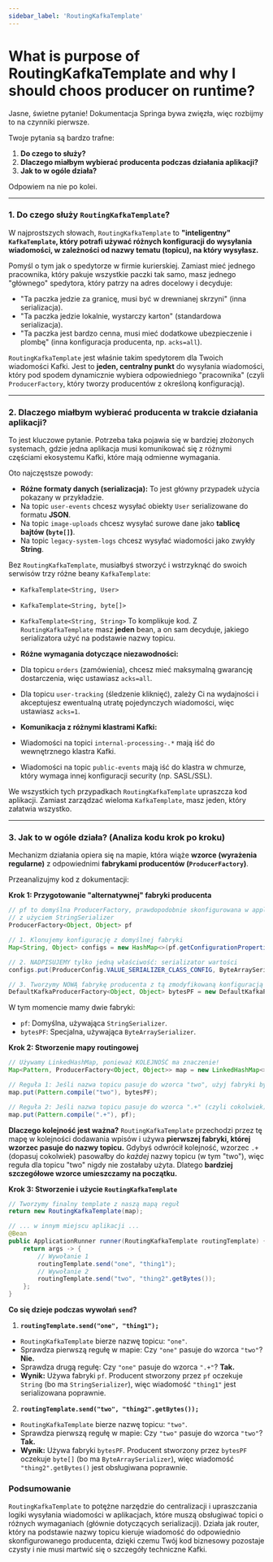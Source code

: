 ```yaml
---
sidebar_label: 'RoutingKafkaTemplate'
---
```


# What is purpose of RoutingKafkaTemplate and why I should choos producer on runtime?

Jasne, świetne pytanie! Dokumentacja Springa bywa zwięzła, więc rozbijmy to na czynniki pierwsze.

Twoje pytania są bardzo trafne:
1.  **Do czego to służy?**
2.  **Dlaczego miałbym wybierać producenta podczas działania aplikacji?**
3.  **Jak to w ogóle działa?**

Odpowiem na nie po kolei.

---

### 1. Do czego służy `RoutingKafkaTemplate`?

W najprostszych słowach, `RoutingKafkaTemplate` to **"inteligentny" `KafkaTemplate`, który potrafi używać różnych konfiguracji do wysyłania wiadomości, w zależności od nazwy tematu (topicu), na który wysyłasz.**

Pomyśl o tym jak o spedytorze w firmie kurierskiej. Zamiast mieć jednego pracownika, który pakuje wszystkie paczki tak samo, masz jednego "głównego" spedytora, który patrzy na adres docelowy i decyduje:
*   "Ta paczka jedzie za granicę, musi być w drewnianej skrzyni" (inna serializacja).
*   "Ta paczka jedzie lokalnie, wystarczy karton" (standardowa serializacja).
*   "Ta paczka jest bardzo cenna, musi mieć dodatkowe ubezpieczenie i plombę" (inna konfiguracja producenta, np. `acks=all`).

`RoutingKafkaTemplate` jest właśnie takim spedytorem dla Twoich wiadomości Kafki. Jest to **jeden, centralny punkt** do wysyłania wiadomości, który pod spodem dynamicznie wybiera odpowiedniego "pracownika" (czyli `ProducerFactory`, który tworzy producentów z określoną konfiguracją).

---

### 2. Dlaczego miałbym wybierać producenta w trakcie działania aplikacji?

To jest kluczowe pytanie. Potrzeba taka pojawia się w bardziej złożonych systemach, gdzie jedna aplikacja musi komunikować się z różnymi częściami ekosystemu Kafki, które mają odmienne wymagania.

Oto najczęstsze powody:

*   **Różne formaty danych (serializacja):** To jest główny przypadek użycia pokazany w przykładzie.
*   Na topic `user-events` chcesz wysyłać obiekty `User` serializowane do formatu **JSON**.
*   Na topic `image-uploads` chcesz wysyłać surowe dane jako **tablicę bajtów (`byte[]`)**.
*   Na topic `legacy-system-logs` chcesz wysyłać wiadomości jako zwykły **String**.

Bez `RoutingKafkaTemplate`, musiałbyś stworzyć i wstrzyknąć do swoich serwisów trzy różne beany `KafkaTemplate`:
*   `KafkaTemplate<String, User>`
*   `KafkaTemplate<String, byte[]>`
*   `KafkaTemplate<String, String>`
To komplikuje kod. Z `RoutingKafkaTemplate` masz **jeden** bean, a on sam decyduje, jakiego serializatora użyć na podstawie nazwy topicu.

*   **Różne wymagania dotyczące niezawodności:**
*   Dla topicu `orders` (zamówienia), chcesz mieć maksymalną gwarancję dostarczenia, więc ustawiasz `acks=all`.
*   Dla topicu `user-tracking` (śledzenie kliknięć), zależy Ci na wydajności i akceptujesz ewentualną utratę pojedynczych wiadomości, więc ustawiasz `acks=1`.

*   **Komunikacja z różnymi klastrami Kafki:**
*   Wiadomości na topici `internal-processing-.*` mają iść do wewnętrznego klastra Kafki.
*   Wiadomości na topic `public-events` mają iść do klastra w chmurze, który wymaga innej konfiguracji security (np. SASL/SSL).

We wszystkich tych przypadkach `RoutingKafkaTemplate` upraszcza kod aplikacji. Zamiast zarządzać wieloma `KafkaTemplate`, masz jeden, który załatwia wszystko.

---

### 3. Jak to w ogóle działa? (Analiza kodu krok po kroku)

Mechanizm działania opiera się na mapie, która wiąże **wzorce (wyrażenia regularne)** z odpowiednimi **fabrykami producentów (`ProducerFactory`)**.

Przeanalizujmy kod z dokumentacji:

**Krok 1: Przygotowanie "alternatywnej" fabryki producenta**

```java
// pf to domyślna ProducerFactory, prawdopodobnie skonfigurowana w application.properties
// z użyciem StringSerializer
ProducerFactory<Object, Object> pf

// 1. Klonujemy konfigurację z domyślnej fabryki
Map<String, Object> configs = new HashMap<>(pf.getConfigurationProperties());

// 2. NADPISUJEMY tylko jedną właściwość: serializator wartości
configs.put(ProducerConfig.VALUE_SERIALIZER_CLASS_CONFIG, ByteArraySerializer.class);

// 3. Tworzymy NOWĄ fabrykę producenta z tą zmodyfikowaną konfiguracją
DefaultKafkaProducerFactory<Object, Object> bytesPF = new DefaultKafkaProducerFactory<>(configs);
```
W tym momencie mamy dwie fabryki:
*   `pf`: Domyślna, używająca `StringSerializer`.
*   `bytesPF`: Specjalna, używająca `ByteArraySerializer`.

**Krok 2: Stworzenie mapy routingowej**

```java
// Używamy LinkedHashMap, ponieważ KOLEJNOŚĆ ma znaczenie!
Map<Pattern, ProducerFactory<Object, Object>> map = new LinkedHashMap<>();

// Reguła 1: Jeśli nazwa topicu pasuje do wzorca "two", użyj fabryki bytesPF
map.put(Pattern.compile("two"), bytesPF);

// Reguła 2: Jeśli nazwa topicu pasuje do wzorca ".+" (czyli cokolwiek), użyj domyślnej fabryki pf
map.put(Pattern.compile(".+"), pf);
```
**Dlaczego kolejność jest ważna?** `RoutingKafkaTemplate` przechodzi przez tę mapę w kolejności dodawania wpisów i używa **pierwszej fabryki, której wzorzec pasuje do nazwy topicu.**
Gdybyś odwrócił kolejność, wzorzec `.+` (dopasuj cokolwiek) pasowałby do *każdej* nazwy topicu (w tym "two"), więc reguła dla topicu "two" nigdy nie zostałaby użyta. Dlatego **bardziej szczegółowe wzorce umieszczamy na początku.**

**Krok 3: Stworzenie i użycie `RoutingKafkaTemplate`**

```java
// Tworzymy finalny template z naszą mapą reguł
return new RoutingKafkaTemplate(map);

// ... w innym miejscu aplikacji ...
@Bean
public ApplicationRunner runner(RoutingKafkaTemplate routingTemplate) {
    return args -> {
        // Wywołanie 1
        routingTemplate.send("one", "thing1");
        // Wywołanie 2
        routingTemplate.send("two", "thing2".getBytes());
    };
}
```

**Co się dzieje podczas wywołań `send`?**

1.  **`routingTemplate.send("one", "thing1");`**
*   `RoutingKafkaTemplate` bierze nazwę topicu: `"one"`.
*   Sprawdza pierwszą regułę w mapie: Czy `"one"` pasuje do wzorca `"two"`? **Nie.**
*   Sprawdza drugą regułę: Czy `"one"` pasuje do wzorca `".+"`? **Tak.**
*   **Wynik:** Używa fabryki `pf`. Producent stworzony przez `pf` oczekuje `String` (bo ma `StringSerializer`), więc wiadomość `"thing1"` jest serializowana poprawnie.

2.  **`routingTemplate.send("two", "thing2".getBytes());`**
*   `RoutingKafkaTemplate` bierze nazwę topicu: `"two"`.
*   Sprawdza pierwszą regułę w mapie: Czy `"two"` pasuje do wzorca `"two"`? **Tak.**
*   **Wynik:** Używa fabryki `bytesPF`. Producent stworzony przez `bytesPF` oczekuje `byte[]` (bo ma `ByteArraySerializer`), więc wiadomość `"thing2".getBytes()` jest obsługiwana poprawnie.

### Podsumowanie

`RoutingKafkaTemplate` to potężne narzędzie do centralizacji i upraszczania logiki wysyłania wiadomości w aplikacjach, które muszą obsługiwać topici o różnych wymaganiach (głównie dotyczących serializacji). Działa jak router, który na podstawie nazwy topicu kieruje wiadomość do odpowiednio skonfigurowanego producenta, dzięki czemu Twój kod biznesowy pozostaje czysty i nie musi martwić się o szczegóły techniczne Kafki.

